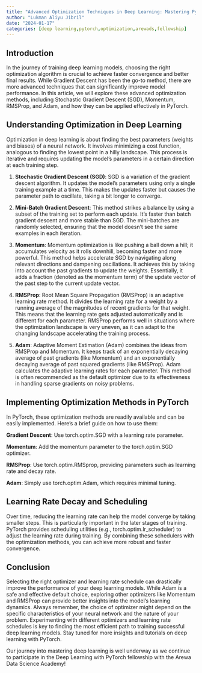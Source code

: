 ```yaml
---
title: "Advanced Optimization Techniques in Deep Learning: Mastering PyTorch"
author: "Lukman Aliyu Jibril"
date: "2024-01-17"
categories: [deep learning,pytorch,optimization,arewads,fellowship]
---
```


## Introduction

In the journey of training deep learning models, choosing the right optimization algorithm is crucial to achieve faster convergence and better final results. While Gradient Descent has been the go-to method, there are more advanced techniques that can significantly improve model performance. In this article, we will explore these advanced optimization methods, including Stochastic Gradient Descent (SGD), Momentum, RMSProp, and Adam, and how they can be applied effectively in PyTorch.

## Understanding Optimization in Deep Learning

Optimization in deep learning is about finding the best parameters (weights and biases) of a neural network. It involves minimizing a cost function, analogous to finding the lowest point in a hilly landscape. This process is iterative and requires updating the model's parameters in a certain direction at each training step.

1. **Stochastic Gradient Descent (SGD)**:
SGD is a variation of the gradient descent algorithm. It updates the model's parameters using only a single training example at a time. This makes the updates faster but causes the parameter path to oscillate, taking a bit longer to converge.

2. **Mini-Batch Gradient Descent**:
This method strikes a balance by using a subset of the training set to perform each update. It's faster than batch gradient descent and more stable than SGD. The mini-batches are randomly selected, ensuring that the model doesn't see the same examples in each iteration.

3. **Momentum**:
Momentum optimization is like pushing a ball down a hill; it accumulates velocity as it rolls downhill, becoming faster and more powerful. This method helps accelerate SGD by navigating along relevant directions and dampening oscillations. It achieves this by taking into account the past gradients to update the weights. Essentially, it adds a fraction (denoted as the momentum term) of the update vector of the past step to the current update vector.

4. **RMSProp**:
Root Mean Square Propagation (RMSProp) is an adaptive learning rate method. It divides the learning rate for a weight by a running average of the magnitudes of recent gradients for that weight. This means that the learning rate gets adjusted automatically and is different for each parameter. RMSProp performs well in situations where the optimization landscape is very uneven, as it can adapt to the changing landscape accelerating the training process.

5. **Adam**:
Adaptive Moment Estimation (Adam) combines the ideas from RMSProp and Momentum. It keeps track of an exponentially decaying average of past gradients (like Momentum) and an exponentially decaying average of past squared gradients (like RMSProp). Adam calculates the adaptive learning rates for each parameter. This method is often recommended as the default optimizer due to its effectiveness in handling sparse gradients on noisy problems.

## Implementing Optimization Methods in PyTorch

In PyTorch, these optimization methods are readily available and can be easily implemented. Here's a brief guide on how to use them:

**Gradient Descent**: Use torch.optim.SGD with a learning rate parameter.

**Momentum**: Add the momentum parameter to the torch.optim.SGD optimizer.

**RMSProp**: Use torch.optim.RMSprop, providing parameters such as learning rate and decay rate.

**Adam**: Simply use torch.optim.Adam, which requires minimal tuning.

## Learning Rate Decay and Scheduling

Over time, reducing the learning rate can help the model converge by taking smaller steps. This is particularly important in the later stages of training. PyTorch provides scheduling utilities (e.g., torch.optim.lr_scheduler) to adjust the learning rate during training. By combining these schedulers with the optimization methods, you can achieve more robust and faster convergence.

## Conclusion

Selecting the right optimizer and learning rate schedule can drastically improve the performance of your deep learning models. While Adam is a safe and effective default choice, exploring other optimizers like Momentum and RMSProp can provide better insights into the model's learning dynamics. Always remember, the choice of optimizer might depend on the specific characteristics of your neural network and the nature of your problem. Experimenting with different optimizers and learning rate schedules is key to finding the most efficient path to training successful deep learning models. Stay tuned for more insights and tutorials on deep learning with PyTorch. 

Our journey into mastering deep learning is well underway as we continue to participate in the Deep Learning with PyTorch fellowship with the Arewa Data Science Academy!
